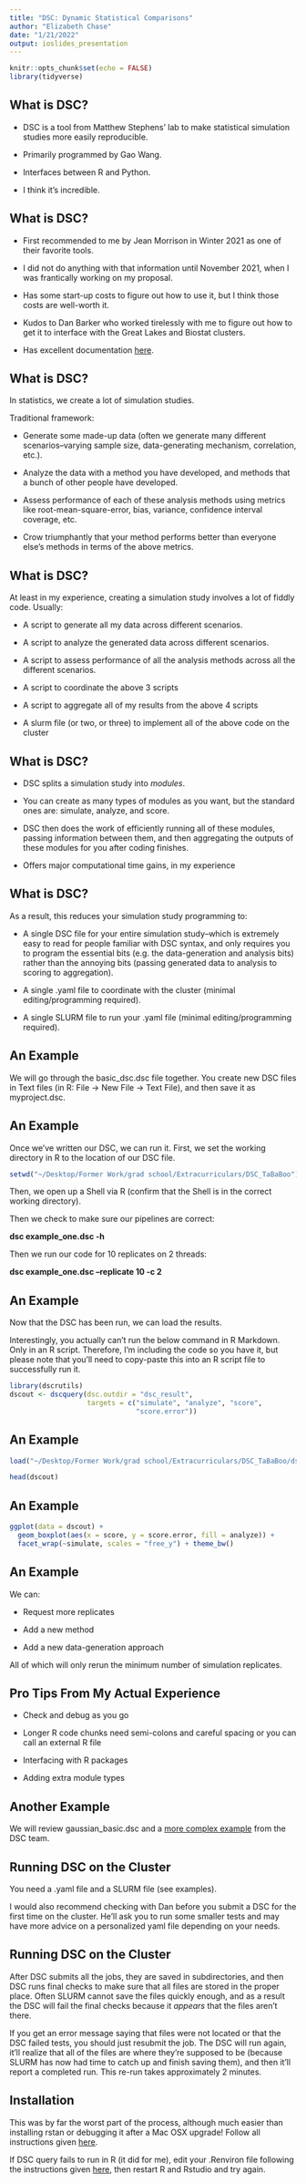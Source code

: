 ```yaml
---
title: "DSC: Dynamic Statistical Comparisons"
author: "Elizabeth Chase"
date: "1/21/2022"
output: ioslides_presentation
---
```


```r
knitr::opts_chunk$set(echo = FALSE)
library(tidyverse)
```

## What is DSC?

- DSC is a tool from Matthew Stephens' lab to make statistical simulation studies more easily reproducible.

- Primarily programmed by Gao Wang.

- Interfaces between R and Python.

- I think it's incredible.

## What is DSC?

- First recommended to me by Jean Morrison in Winter 2021 as one of their favorite tools.

- I did not do anything with that information until November 2021, when I was frantically working on my proposal. 

- Has some start-up costs to figure out how to use it, but I think those costs are well-worth it.

- Kudos to Dan Barker who worked tirelessly with me to figure out how to get it to interface with the Great Lakes and Biostat clusters. 

- Has excellent documentation [here](https://stephenslab.github.io/dsc-wiki/overview.html).

## What is DSC?

In statistics, we create a lot of simulation studies. 

Traditional framework:

- Generate some made-up data (often we generate many different scenarios--varying sample size, data-generating mechanism, correlation, etc.).

- Analyze the data with a method you have developed, and methods that a bunch of other people have developed.

- Assess performance of each of these analysis methods using metrics like root-mean-square-error, bias, variance, confidence interval coverage, etc.

- Crow triumphantly that your method performs better than everyone else's methods in terms of the above metrics.

## What is DSC?

At least in my experience, creating a simulation study involves a lot of fiddly code. Usually:

- A script to generate all my data across different scenarios.

- A script to analyze the generated data across different scenarios.

- A script to assess performance of all the analysis methods across all the different scenarios.

- A script to coordinate the above 3 scripts

- A script to aggregate all of my results from the above 4 scripts

- A slurm file (or two, or three) to implement all of the above code on the cluster

## What is DSC?

- DSC splits a simulation study into *modules*.

- You can create as many types of modules as you want, but the standard ones are: simulate, analyze, and score.

- DSC then does the work of efficiently running all of these modules, passing information between them, and then aggregating the outputs of these modules for you after coding finishes.

- Offers major computational time gains, in my experience

## What is DSC?

As a result, this reduces your simulation study programming to:

- A single DSC file for your entire simulation study--which is extremely easy to read for people familiar with DSC syntax, and only requires you to program the essential bits (e.g. the data-generation and analysis bits) rather than the annoying bits (passing generated data to analysis to scoring to aggregation).

- A single .yaml file to coordinate with the cluster (minimal editing/programming required).

- A single SLURM file to run your .yaml file (minimal editing/programming required).

## An Example

We will go through the basic_dsc.dsc file together. You create new DSC files in Text files (in R: File -> New File -> Text File), and then save it as myproject.dsc. 

## An Example

Once we've written our DSC, we can run it. First, we set the working directory in R to the location of our DSC file. 

```r
setwd("~/Desktop/Former Work/grad school/Extracurriculars/DSC_TaBaBoo")
```

Then, we open up a Shell via R (confirm that the Shell is in the correct working directory).

Then we check to make sure our pipelines are correct: 

**dsc example_one.dsc -h**

Then we run our code for 10 replicates on 2 threads: 

**dsc example_one.dsc --replicate 10 -c 2**

## An Example

Now that the DSC has been run, we can load the results. 

Interestingly, you actually can't run the below command in R Markdown. Only in an R script. Therefore, I'm including the code so you have it, but please note that you'll need to copy-paste this into an R script file to successfully run it. 

```r
library(dscrutils)
dscout <- dscquery(dsc.outdir = "dsc_result",
                   targets = c("simulate", "analyze", "score",
                               "score.error"))
```

## An Example

```r
load("~/Desktop/Former Work/grad school/Extracurriculars/DSC_TaBaBoo/dscout.RData")
```

```r
head(dscout)
```

## An Example

```r
ggplot(data = dscout) + 
  geom_boxplot(aes(x = score, y = score.error, fill = analyze)) + 
  facet_wrap(~simulate, scales = "free_y") + theme_bw()
```

## An Example

We can:

- Request more replicates

- Add a new method

- Add a new data-generation approach

All of which will only rerun the minimum number of simulation replicates. 

## Pro Tips From My Actual Experience

- Check and debug as you go

- Longer R code chunks need semi-colons and careful spacing or you can call an external R file 

- Interfacing with R packages

- Adding extra module types

## Another Example

We will review gaussian_basic.dsc and a [more complex example](https://github.com/stephenslab/dsc/blob/master/vignettes/ash/settings.dsc) from the DSC team.

## Running DSC on the Cluster

You need a .yaml file and a SLURM file (see examples). 

I would also recommend checking with Dan before you submit a DSC for the first time on the cluster. He'll ask you to run some smaller tests and may have more advice on a personalized yaml file depending on your needs. 

## Running DSC on the Cluster

After DSC submits all the jobs, they are saved in subdirectories, and then DSC runs final checks to make sure that all files are stored in the proper place. Often SLURM cannot save the files quickly enough, and as a result the DSC will fail the final checks because it *appears* that the files aren't there. 

If you get an error message saying that files were not located or that the DSC failed tests, you should just resubmit the job. The DSC will run again, it'll realize that all of the files are where they're supposed to be (because SLURM has now had time to catch up and finish saving them), and then it'll report a completed run. This re-run takes approximately 2 minutes.

## Installation

This was by far the worst part of the process, although much easier than installing rstan or debugging it after a Mac OSX upgrade! Follow all instructions given [here](https://stephenslab.github.io/dsc-wiki/installation.html). 

If DSC query fails to run in R (it did for me), edit your .Renviron file following the instructions given [here](https://stephenslab.github.io/dsc-wiki/faq#installation-troubleshoot), then restart R and Rstudio and try again. 